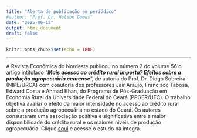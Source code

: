 ```yaml
---
title: "Alerta de publicação em periódico"
#author: "Prof. Dr. Helson Gomes"
date: "2025-06-12"
output: html_document
draft: false
---
```


```r
knitr::opts_chunk$set(echo = TRUE)
```
<hr>

A Revista Econômica do Nordeste publicou no número 2 do volume 56 o artigo intitulado "***Mais acesso ao crédito rural importa? Efeitos sobre a produção agropecuária cearense***", de autoria do Prof. Dr. Diogo Sobreira (NIPE/URCA) com coautoria dos professores Jair Araujo, Francisco Tabosa, Edward Costa e Ahmad Khan, do Programa de Pós-Graduação em Economia Rural da Universidade Federal do Ceará (PPGER/UFC). O trabalho objetiva avaliar o efeito da maior intensidade no acesso ao crédito rural sobre a produção agropecuária no estado do Ceará.  Os autores constataram uma associação positiva e significativa entre a maior disponibilidade do crédito rural e os maiores níveis de produção agropecuária. Clique [aqui](https://www.bnb.gov.br/revista/ren/article/view/1617/2227) e acesse o estudo na íntegra.

</hr>